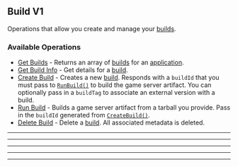 
## Build V1
Operations that allow you create and manage your [builds](https://hathora.dev/docs/concepts/hathora\-entities\#build).

### Available Operations

* [Get Builds](/typescript/build_v1/get_builds) - Returns an array of [builds](https://hathora.dev/docs/concepts/hathora-entities#build) for an [application](https://hathora.dev/docs/concepts/hathora-entities#application).
* [Get Build Info](/typescript/build_v1/get_build_info) - Get details for a [build](https://hathora.dev/docs/concepts/hathora-entities#build).
* [Create Build](/typescript/build_v1/create_build) - Creates a new [build](https://hathora.dev/docs/concepts/hathora-entities#build). Responds with a `buildId` that you must pass to [`RunBuild()`](https://hathora.dev/api#tag/BuildV1/operation/RunBuild) to build the game server artifact. You can optionally pass in a `buildTag` to associate an external version with a build.
* [Run Build](/typescript/build_v1/run_build) - Builds a game server artifact from a tarball you provide. Pass in the `buildId` generated from [`CreateBuild()`](https://hathora.dev/api#tag/BuildV1/operation/CreateBuild).
* [Delete Build](/typescript/build_v1/delete_build) - Delete a [build](https://hathora.dev/docs/concepts/hathora-entities#build). All associated metadata is deleted.

---
<GetBuilds />

---
<GetBuildInfo />

---
<CreateBuild />

---
<RunBuild />

---
<DeleteBuild />
